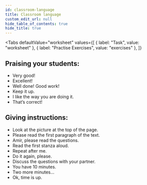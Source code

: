 ```yaml
---
id: classroom-language
title: Classroom language
custom_edit_url: null
hide_table_of_contents: true
hide_title: true
---
```



<Tabs
  defaultValue="worksheet"
  values={[
    { label: "Task", value: "worksheet" },
    { label: "Practise Exercises", value: "exercises" },
  ]}
>

<TabItem value="worksheet">

## Praising your students: <AudioButton url="/media/Praising your students.03d3a62b.mp3" />

- Very good!
- Excellent!
- Well done! Good work!
- Keep it up.
- I like the way you are doing it.
- That’s correct!

## Giving instructions: <AudioButton url="/media/Giving instructions.479ef512.mp3" />

- Look at the picture at the top of the page.
- Please read the first paragraph of the text.
- Amir, please read the questions.
- Read the first stanza aloud.
- Repeat after me.
- Do it again, please.
- Discuss the questions with your partner.
- You have 10 minutes.
- Two more minutes...
- Ok, time is up.

</TabItem>

<TabItem value="exercises">
  <Frame src="https://learningapps.org/watch?v=pmwt9dhsj21" height="650px" />
  <Frame src="https://learningapps.org/watch?v=p25tvf6ej21" height="440px" />
</TabItem>

</Tabs>
